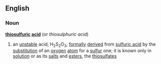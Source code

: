 ==English==
===Noun===
'''[[thiosulfuric]] [[acid]]'''  (or ''thiosulphuric acid'')
#an [[unstable]] acid, H<sub>2</sub>S<sub>2</sub>O<sub>3</sub>, [[formally]] [[derive]]d from [[sulfuric acid]] by the [[substitution]] of an [[oxygen]] [[atom]] for a [[sulfur]] one; it is known only in [[solution]] or as its [[salt]]s and [[ester]]s, the [[thiosulfate]]s